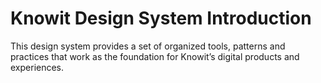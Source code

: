 
<Meta title='Design System/Intro' />

# Knowit Design System Introduction

This design system provides a set of organized tools, patterns and practices that work as the foundation for Knowit’s digital products and experiences.
